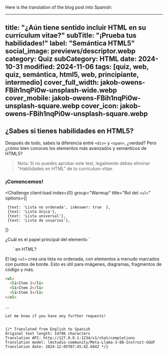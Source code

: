 Here is the translation of the blog post into Spanish:

---


title: "¿Aún tiene sentido incluir HTML en su currículum vitae?"
subTitle: "¡Prueba tus habilidades!"
label: "Semántica HTML5"
social_image: previews/descriptor.webp
category: Quiz
subCategory: HTML
date: 2024-10-31
modified: 2024-11-06
tags: [quiz, web, quiz, semántica, html5, web, principiante, intermedio]
cover_full_width: jakob-owens-FBih1nqPi0w-unsplash-wide.webp
cover_mobile: jakob-owens-FBih1nqPi0w-unsplash-square.webp
cover_icon: jakob-owens-FBih1nqPi0w-unsplash-square.webp
---


## ¿Sabes si tienes habilidades en HTML5?
Después de todo, sabes la diferencia entre `<div>` y `<span>`, ¿verdad? Pero ¿cómo bien conoces los elementos más avanzados y semánticos de HTML5?

> Nota: Si no puedes aprobar este test, legalmente debes eliminar "Habilidades en HTML" de tu currículum vitae.

### ¡Comencemos!

<QuizUI>

<Challenge
  client:load
  index={0}
  group="Warmup"
  title="Rol del `<ul>`"
  options={[

     {text: 'Lista no ordenada', isAnswer: true  },
     {text: 'Lista única'},
     {text: 'Lista universal'},
     {text: 'Lista de usuarios'},


   ]}
>

   <slot name="question">
   <div className="question">
    ¿Cuál es el papel principal del elemento `<ul>` en HTML?
   </div>
   </slot>

   <slot name='explanation'>
   <div className="explanation">

 El tag `<ul>` crea una lista no ordenada, con elementos a menudo marcados con puntos de borde. Esto es útil para imágenes, diagramas, fragmentos de código y más.

```html
<ul>
  <li>Item 1</li>
  <li>Item 2</li>
  <li>Item 3</li>
</ul>
```

   </div>
   </slot>

</Challenge>

...

```
Let me know if you have any further requests!


{/* Translated from English to Spanish
Original text length: 14796 characters
Translation API: http://127.0.0.1:1234/v1/chat/completions
Translation model: lmstudio-community/Meta-Llama-3-8B-Instruct-GGUF
Translation date: 2024-12-05T07:45:42.604Z */}


